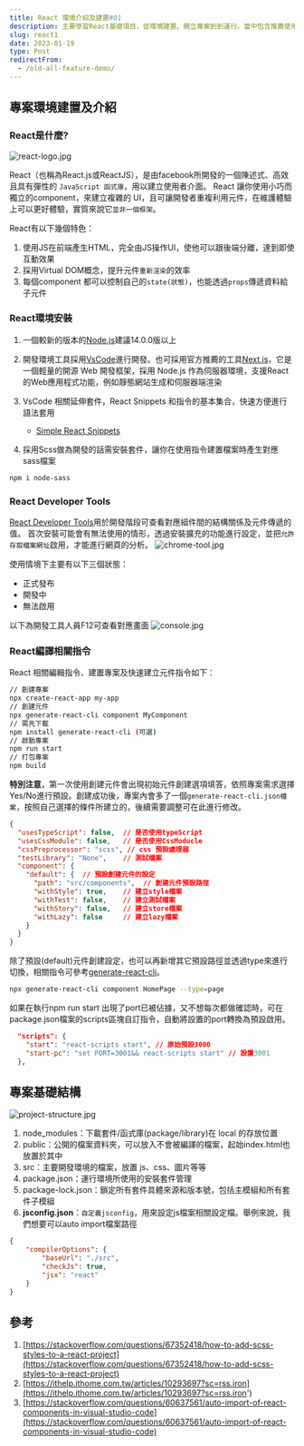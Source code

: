 ```yaml
---
title: React 環境介紹及建置#01
description: 主要學習React基礎項目，從環境建置、開立專案到到運行。當中包含推薦使用的開發環境、工具及專案基礎設定。
slug: react1
date: 2023-01-19
type: Post
redirectFrom:
  - /old-all-feature-demo/
---
```


## 專案環境建置及介紹
### React是什麼?
![react-logo.jpg](/images/react-logo.jpg)

React（也稱為React.js或ReactJS），是由facebook所開發的一個陳述式、高效且具有彈性的 `JavaScript 函式庫`，用以建立使用者介面。
React 讓你使用小巧而獨立的component，來建立複雜的 UI，且可讓開發者重複利用元件，在維護體驗上可以更好體驗，實質來說它`並非一個框架`。

React有以下幾個特色：
1. 使用JS在前端產生HTML，完全由JS操作UI，使他可以跟後端分離，達到即使互動效果
2. 採用Virtual DOM概念，提升元件`重新渲染`的效率
3. 每個component 都可以控制自己的`state(狀態)`，也能透過`props`傳遞資料給子元件

### React環境安裝
1. 一個較新的版本的[Node.js](https://nodejs.org/en/)建議14.0.0版以上

2. 開發環境工具採用[VsCode](https://code.visualstudio.com/)進行開發。也可採用官方推薦的工具[Next.js]('https://nextjs.org/)，它是一個輕量的開源 Web 開發框架，採用 Node.js 作為伺服器環境，支援React的Web應用程式功能，例如靜態網站生成和伺服器端渲染

3. VsCode 相關延伸套件，React Snippets 和指令的基本集合，快速方便進行語法套用
     - [Simple React Snippets](https://marketplace.visualstudio.com/items?itemName=burkeholland.simple-react-snippets)

4. 採用Scss做為開發的話需安裝套件，讓你在使用指令建置檔案時產生對應sass檔案
  ```bash
  npm i node-sass
  ```


### React Developer Tools
[React Developer Tools](https://chrome.google.com/webstore/detail/react-developer-tools/fmkadmapgofadopljbjfkapdkoienihi?hl=zh-TW)用於開發階段可查看對應組件間的結構關係及元件傳遞的值。
首次安裝可能會有無法使用的情形，透過安裝擴充的功能進行設定，並把`允許存取檔案網址`啟用，才能進行網頁的分析。
![chrome-tool.jpg](/images/chrome-tool.jpg)

使用情境下主要有以下三個狀態：
   - 正式發布
   - 開發中
   - 無法啟用

以下為開發工具人員F12可查看對應畫面
![console.jpg](/images/console.jpg)



### React編譯相關指令
React 相關編輯指令、建置專案及快速建立元件指令如下：
```bash
// 創建專案
npx create-react-app my-app
// 創建元件
npx generate-react-cli component MyComponent
// 需先下載
npm install generate-react-cli (可選)
// 啟動專案
npm run start
// 打包專案
npm build
```
**特別注意**，第一次使用創建元件會出現初始元件創建選項填答，依照專案需求選擇Yes/No進行預設。創建成功後，專案內會多了一個`generate-react-cli.json檔案`，按照自己選擇的條件所建立的，後續需要調整可在此進行修改。
```json:jsconfig.json
{
  "usesTypeScript": false,  // 是否使用typeScript
  "usesCssModule": false,   // 是否使用CssModucle
  "cssPreprocessor": "scss", // css 預設處理器
  "testLibrary": "None",    // 測試檔案
  "component": {
    "default": {  // 預設創建元件的設定
      "path": "src/components",  // 創建元件預設路徑
      "withStyle": true,    // 建立style檔案
      "withTest": false,    // 建立測試檔案
      "withStory": false,   // 建立store檔案
      "withLazy": false     // 建立lazy檔案
    }
  }
}
```
除了預設(default)元件創建設定，也可以再新增其它預設路徑並透過type來進行切換，相關指令可參考[generate-react-cli](https://www.npmjs.com/package/generate-react-cli)。
```bash
npx generate-react-cli component HomePage --type=page
```
如果在執行npm run start 出現了port已被佔據，又不想每次都做確認時，可在package.json檔案的scripts區塊自訂指令，自動將設置的port轉換為預設啟用。
```json:package.json
  "scripts": {
    "start": "react-scripts start", // 原始預設3000
    "start-pc": "set PORT=3001&& react-scripts start" // 設置3001
  },
```



## 專案基礎結構

![project-structure.jpg](/images/project-structure.jpg)

1. node_modules：下載套件/函式庫(package/library)在 local 的存放位置
2. public：公開的檔案資料夾，可以放入不會被編譯的檔案，起始index.html也放置於其中
3. src：主要開發環境的檔案，放置 js、css、圖片等等
4. package.json：運行環境所使用的安裝套件管理
5. package-lock.json：鎖定所有套件具體來源和版本號，包括主模組和所有套件子模組
6. **jsconfig.json**：`自定義jsconfig`，用來設定js檔案相關設定檔。舉例來說，我們想要可以auto import檔案路徑

```json:generate-react-cli.json
{
    "compilerOptions": {
        "baseUrl": "./src",
        "checkJs": true,
        "jsx": "react"
    }
}
```

## 參考
1. [https://stackoverflow.com/questions/67352418/how-to-add-scss-styles-to-a-react-project](https://stackoverflow.com/questions/67352418/how-to-add-scss-styles-to-a-react-project)
2. [https://ithelp.ithome.com.tw/articles/10293697?sc=rss.iron](https://ithelp.ithome.com.tw/articles/10293697?sc=rss.iron')
3. [https://stackoverflow.com/questions/60637561/auto-import-of-react-components-in-visual-studio-code](https://stackoverflow.com/questions/60637561/auto-import-of-react-components-in-visual-studio-code)